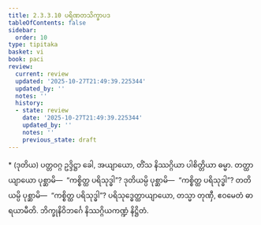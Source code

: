 ```yaml
---
title: 2.3.3.10 ပရိဏတသိက္ခာပဒ
tableOfContents: false
sidebar:
  order: 10
type: tipitaka
basket: vi
book: paci
review:
  current: review
  updated: '2025-10-27T21:49:39.225344'
  updated_by: ''
  notes: ''
  history:
  - state: review
    date: '2025-10-27T21:49:39.225344'
    updated_by: ''
    notes: ''
    previous_state: draft
---
```



<ReviewStatus review={frontmatter.review} showDetails={true} />

<HypothesisAnnotation frontmatter={frontmatter} />

<DynamicBreadcrumb />

<Paragraph type="center" book="paci">
* (ဒုတိယ) ပတ္တဝဂ္ဂ
</Paragraph>


<Paragraph number="2563" book="paci">
ဥဒ္ဒိဋ္ဌာ ခေါ, အယျာယော, တိံသ နိဿဂ္ဂိယာ ပါစိတ္တိယာ ဓမ္မာ. တတ္ထာယျာယော ပုစ္ဆာမိ—  “ကစ္စိတ္ထ ပရိသုဒ္ဓါ”? ဒုတိယမ္ပိ ပုစ္ဆာမိ—  “ကစ္စိတ္ထ ပရိသုဒ္ဓါ”? တတိယမ္ပိ ပုစ္ဆာမိ—  “ကစ္စိတ္ထ ပရိသုဒ္ဓါ”? ပရိသုဒ္ဓေတ္ထာယျာယော, တသ္မာ တုဏှီ, ဧဝမေတံ ဓာရယာမီတိ.

</Paragraph>

<Paragraph number="2564" type="center" book="paci">
ဘိက္ခုနိဝိဘင်္ဂေ နိဿဂ္ဂိယကဏ္ဍံ နိဋ္ဌိတံ.
</Paragraph>